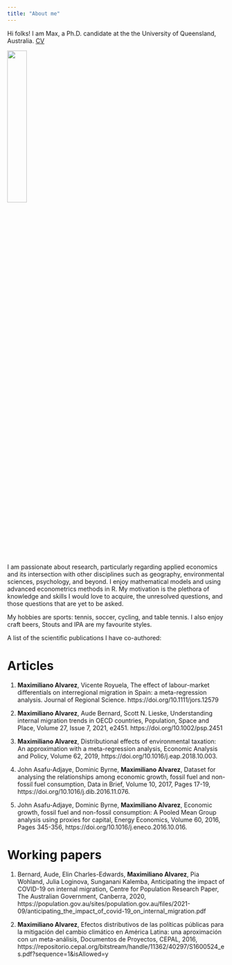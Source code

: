 ---
title: "About me"
---

Hi folks! I am Max, a Ph.D. candidate at the the University of Queensland, Australia. [CV](files\cv\cv.pdf)

<img src = "files/bday2021.png" style = "width: 30%">

I am passionate about research, particularly regarding applied economics and its intersection with other disciplines such as geography, environmental sciences, psychology, and beyond. I enjoy mathematical models and using advanced econometrics methods in R. My motivation is the plethora of knowledge and skills I would love to acquire, the unresolved questions, and those questions that are yet to be asked.

My hobbies are sports: tennis, soccer, cycling, and table tennis. I also enjoy craft beers, Stouts and IPA are my favourite styles.

A list of the scientific publications I have co-authored:

# Articles

1. **Maximiliano Alvarez**, Vicente Royuela, The effect of labour-market differentials on interregional migration in Spain: a meta-regression analysis. Journal of Regional Science. https://doi.org/10.1111/jors.12579

2. **Maximiliano Alvarez**, Aude Bernard, Scott N. Lieske, Understanding internal migration trends in OECD countries, Population, Space and Place, Volume 27, Issue 7, 2021, e2451. https://doi.org/10.1002/psp.2451

3. **Maximiliano Alvarez**, Distributional effects of environmental taxation: An approximation with a meta-regression analysis, Economic Analysis and Policy, Volume 62, 2019, https://doi.org/10.1016/j.eap.2018.10.003.

4. John Asafu-Adjaye, Dominic Byrne, **Maximiliano Alvarez**, Dataset for analysing the relationships among economic growth, fossil fuel and non-fossil fuel consumption, Data in Brief, Volume 10, 2017, Pages 17-19, https://doi.org/10.1016/j.dib.2016.11.076.

5. John Asafu-Adjaye, Dominic Byrne, **Maximiliano Alvarez**, Economic growth, fossil fuel and non-fossil consumption: A Pooled Mean Group analysis using proxies for capital, Energy Economics, Volume 60, 2016, Pages 345-356, https://doi.org/10.1016/j.eneco.2016.10.016.

# Working papers

1. Bernard, Aude, Elin Charles-Edwards, **Maximiliano Alvarez**, Pia Wohland, Julia Loginova, Sunganani Kalemba, Anticipating the impact of COVID-19 on internal migration, Centre for Population Research Paper, The Australian Government, Canberra, 2020, https://population.gov.au/sites/population.gov.au/files/2021-09/anticipating_the_impact_of_covid-19_on_internal_migration.pdf

2. **Maximiliano Alvarez**, Efectos distributivos de las políticas públicas para la mitigación del cambio climático en América Latina: una aproximación con un meta-análisis, Documentos de Proyectos, CEPAL, 2016, https://repositorio.cepal.org/bitstream/handle/11362/40297/S1600524_es.pdf?sequence=1&isAllowed=y

